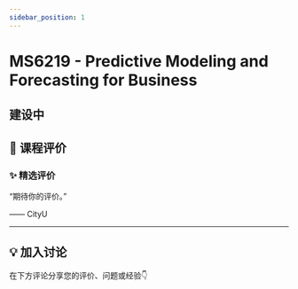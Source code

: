 ```yaml
---
sidebar_position: 1
---
```



# MS6219 - Predictive Modeling and Forecasting for Business

## 建设中

## **💬 课程评价**

### ✨ **精选评价**
<div className={commentStyles.commentBox}>
    <p className={commentStyles.commentText}>
        “期待你的评价。”
    </p>
    <p className={commentStyles.commentAuthor}>—— CityU</p>
</div>

---

## **💡 加入讨论**

在下方评论分享您的评价、问题或经验👇
<Utterances />
